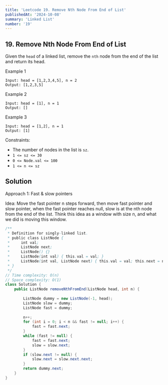 ```yaml
---
title: 'Leetcode 19. Remove Nth Node From End of List'
publishedAt: '2024-10-08'
summary: 'Linked List'
number: '19'
---
```


## 19. Remove Nth Node From End of List

Given the `head` of a linked list, remove the `nth` node from the end of the list and return its head.

Example 1
`````
Input: head = [1,2,3,4,5], n = 2
Output: [1,2,3,5]
`````

Example 2
`````
Input: head = [1], n = 1
Output: []
`````

Example 3
`````
Input: head = [1,2], n = 1
Output: [1]
`````

Constraints:

- The number of nodes in the list is `sz`.
- `1 <= sz <= 30`
- `0 <= Node.val <= 100`
- `1 <= n <= sz`

## Solution
Approach 1: Fast & slow pointers

Idea: Move the fast pointer n steps forward, then move fast pointer and slow pointer, 
when the fast pointer reaches null, slow is at the nth node from the end of the list.
Think this idea as a window with size n, and what we did is moving this window.
````JAVA
/**
 * Definition for singly-linked list.
 * public class ListNode {
 *     int val;
 *     ListNode next;
 *     ListNode() {}
 *     ListNode(int val) { this.val = val; }
 *     ListNode(int val, ListNode next) { this.val = val; this.next = next; }
 * }
 */
// Time complexity: O(n)
// Space complexity: O(1)
class Solution {
    public ListNode removeNthFromEnd(ListNode head, int n) {
        
        ListNode dummy = new ListNode(-1, head);
        ListNode slow = dummy;
        ListNode fast = dummy;
        
        n++;
        for (int i = 0; i < n && fast != null; i++) {
            fast = fast.next;
        }
        while (fast != null) {
            fast = fast.next;
            slow = slow.next;
        }
        if (slow.next != null) {
            slow.next = slow.next.next;    
        }
        return dummy.next;
    }
}
````